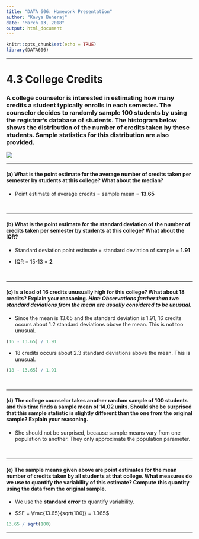 ```yaml
---
title: "DATA 606: Homework Presentation"
author: "Kavya Beheraj"
date: "March 13, 2018"
output: html_document
---
```


```r
knitr::opts_chunk$set(echo = TRUE)
library(DATA606)
```

<hr>

# **4.3  College Credits**

### A college counselor is interested in estimating how many credits a student typically enrolls in each semester. The counselor decides to randomly sample 100 students by using the registrar's database of students. The histogram below shows the distribution of the number of credits taken by these students. Sample statistics for this distribution are also provided.

![](C:/Users/Kavya/Desktop/Education/MS Data Science/DATA 606 Statistics and Probability/Presentations/HW Question/Capture.PNG)

<hr>

#### **(a)** What is the point estimate for the average number of credits taken per semester by students at this college? What about the median?

* Point estimate of average credits = sample mean = **13.65**

</br>
<hr>

#### **(b)** What is the point estimate for the standard deviation of the number of credits taken per semester by students at this college? What about the IQR?

*  Standard deviation point estimate = standard deviation of sample = **1.91**

* IQR = 15-13 = **2**

</br>
<hr>

#### **(c)** Is a load of 16 credits unusually high for this college? What about 18 credits? Explain your reasoning. *Hint: Observations farther than two standard deviations from the mean are usually considered to be unusual.*

* Since the mean is 13.65 and the standard deviation is 1.91, 16 credits occurs about 1.2 standard deviations obove the mean. This is not too unusual.

```r

(16 - 13.65) / 1.91

```


* 18 credits occurs about 2.3 standard deviations above the mean. This is unusual.

```r

(18 - 13.65) / 1.91

```
</br>
<hr>

#### **(d)** The college counselor takes another random sample of 100 students and this time finds a sample mean of 14.02 units. Should she be surprised that this sample statistic is slightly different than the one from the original sample? Explain your reasoning.

* She should not be surprised, because sample means vary from one population to another. They only approximate the population parameter.

</br>
<hr>

#### **(e)** The sample means given above are point estimates for the mean number of credits taken by all students at that college. What measures do we use to quantify the variability of this estimate? Compute this quantity using the data from the original sample.

* We use the **standard error** to quantify variability.

* $SE = \frac{13.65}{sqrt(100)} = 1.365$ 

```r

13.65 / sqrt(100)

```

<hr>